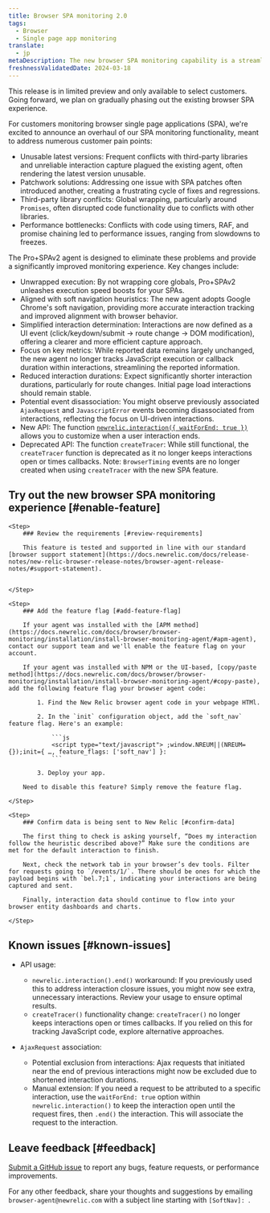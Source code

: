 ```yaml
---
title: Browser SPA monitoring 2.0
tags:
  - Browser
  - Single page app monitoring
translate:
  - jp
metaDescription: The new browser SPA monitoring capability is a streamlined way to monitor your users' experience and app performance.
freshnessValidatedDate: 2024-03-18
---
```


<Callout variant="important">
    This release is in limited preview and only available to select customers. Going forward, we plan on gradually phasing out the existing browser SPA experience.
    </Callout> 

For customers monitoring browser single page applications (SPA), we're excited to announce an overhaul of our SPA monitoring functionality, meant to address numerous customer pain points:

* Unusable latest versions: Frequent conflicts with third-party libraries and unreliable interaction capture plagued the existing agent, often rendering the latest version unusable.
* Patchwork solutions: Addressing one issue with SPA patches often introduced another, creating a frustrating cycle of fixes and regressions.
* Third-party library conflicts: Global wrapping, particularly around `Promises`, often disrupted code functionality due to conflicts with other libraries.
* Performance bottlenecks: Conflicts with code using timers, RAF, and promise chaining led to performance issues, ranging from slowdowns to freezes.

The Pro+SPAv2 agent is designed to eliminate these problems and provide a significantly improved monitoring experience. Key changes include:

* Unwrapped execution: By not wrapping core globals, Pro+SPAv2 unleashes execution speed boosts for your SPAs.
* Aligned with soft navigation heuristics: The new agent adopts Google Chrome's soft navigation, providing more accurate interaction tracking and improved alignment with browser behavior.
* Simplified interaction determination: Interactions are now defined as a UI event (click/keydown/submit -> route change -> DOM modification), offering a clearer and more efficient capture approach.
* Focus on key metrics: While reported data remains largely unchanged, the new agent no longer tracks JavaScript execution or callback duration within interactions, streamlining the reported information.
* Reduced interaction durations: Expect significantly shorter interaction durations, particularly for route changes. Initial page load interactions should remain stable.
* Potential event disassociation: You might observe previously associated `AjaxRequest` and `JavascriptError` events becoming disassociated from interactions, reflecting the focus on UI-driven interactions.
* New API: The function [`newrelic.interaction({ waitForEnd: true })`](/docs/browser/new-relic-browser/browser-apis/interaction/) allows you to customize when a user interaction ends.
* Deprecated API: The function `createTracer`: While still functional, the `createTracer` function is deprecated as it no longer keeps interactions open or times callbacks. Note: `BrowserTiming` events are no longer created when using `createTracer` with the new SPA feature.

## Try out the new browser SPA monitoring experience [#enable-feature]

<Steps>

    <Step>
        ### Review the requirements [#review-requirements]

        This feature is tested and supported in line with our standard [browser support statement](https://docs.newrelic.com/docs/release-notes/new-relic-browser-release-notes/browser-agent-release-notes/#support-statement).


    </Step>

    <Step>
        ### Add the feature flag [#add-feature-flag]

        If your agent was installed with the [APM method](https://docs.newrelic.com/docs/browser/browser-monitoring/installation/install-browser-monitoring-agent/#apm-agent), contact our support team and we'll enable the feature flag on your account.
        
        If your agent was installed with NPM or the UI-based, [copy/paste method](https://docs.newrelic.com/docs/browser/browser-monitoring/installation/install-browser-monitoring-agent/#copy-paste), add the following feature flag your browser agent code:

            1. Find the New Relic browser agent code in your webpage HTMl.

            2. In the `init` configuration object, add the `soft_nav` feature flag. Here's an example:

                ```js
                <script type="text/javascript"> ;window.NREUM||(NREUM={});init={ …, feature_flags: ['soft_nav'] }:
                ```

            3. Deploy your app.

        Need to disable this feature? Simply remove the feature flag.
            
    </Step>

    <Step>
        ### Confirm data is being sent to New Relic [#confirm-data]

        The first thing to check is asking yourself, “Does my interaction follow the heuristic described above?” Make sure the conditions are met for the default interaction to finish.

        Next, check the network tab in your browser’s dev tools. Filter for requests going to `/events/1/`. There should be ones for which the payload begins with `bel.7;1`, indicating your interactions are being captured and sent.

        Finally, interaction data should continue to flow into your browser entity dashboards and charts.

    </Step>

</Steps>

## Known issues [#known-issues]

* API usage:

    * `newrelic.interaction().end()` workaround: If you previously used this to address interaction closure issues, you might now see extra, unnecessary interactions. Review your usage to ensure optimal results.
    * `createTracer()` functionality change: `createTracer()` no longer keeps interactions open or times callbacks. If you relied on this for tracking JavaScript code, explore alternative approaches.

* `AjaxRequest` association:
    * Potential exclusion from interactions: Ajax requests that initiated near the end of previous interactions might now be excluded due to shortened interaction durations.
    * Manual extension: If you need a request to be attributed to a specific interaction, use the `waitForEnd: true` option within `newrelic.interaction()` to keep the interaction open until the request fires, then `.end()` the interaction. This will associate the request to the interaction.

## Leave feedback [#feedback]

[Submit a GitHub issue](https://github.com/newrelic/newrelic-browser-agent/issues) to report any bugs, feature requests, or performance improvements.

For any other feedback, share your thoughts and suggestions by emailing `browser-agent@newrelic.com` with a subject line starting with `[SoftNav]: `.

